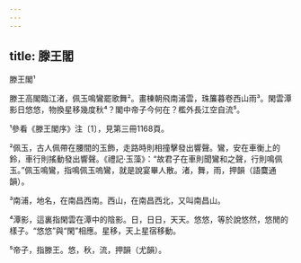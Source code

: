 ```yaml
---
---
---
```

title: 滕王閣
---




滕王閣¹

滕王高閣臨江渚，佩玉鳴鸞罷歌舞²。畫棟朝飛南浦雲，珠簾暮卷西山雨³。閑雲潭影日悠悠，物換星移幾度秋⁴？閣中帝子今何在？檻外長江空自流⁵。

¹參看《滕王閣序》注〔1〕，見第三冊1168頁。

²佩玉，古人佩帶在腰間的玉飾，走路時則相撞擊發出響聲。鸞，安在車衡上的鈴，車行則搖動發出響聲。《禮記·玉藻》：“故君子在車則聞鸞和之聲，行則鳴佩玉。”佩玉鳴鸞，指鳴佩玉嗚鸞，就是說宴畢人散。渚，舞，雨，押韻（語麌通韻）。

³南浦，地名，在南昌西南。西山，在南昌西北，又叫南昌山。

⁴潭影，這裏指閑雲在潭中的陰影。日，日日，天天。悠悠，等於說悠然，悠閒的樣子。“悠悠”與“閑”相應。星移，天上星宿移動。

⁵帝子，指滕王。悠，秋，流，押韻（尤韻）。